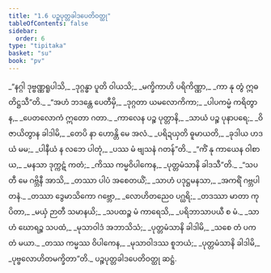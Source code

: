 ```yaml
---
title: "1.6 ပဉ္စပုတ္တခါဒပေတိဝတ္ထု"
tableOfContents: false
sidebar:
  order: 6
type: "tipitaka"
basket: "su"
book: "pv"
---
```



<DynamicBreadcrumb />

<Division number="26" book="pv" e="ch" v="19" p="130">

<Paragraph number="32" type="verses" book="pv">
_“နဂ္ဂါ ဒုဗ္ဗဏ္ဏရူပါသိ,_  
_ဒုဂ္ဂန္ဓာ ပူတိ ဝါယသိ;_  
_မက္ခိကာဟိ ပရိကိဏ္ဏာ,_  
_ကာ နု တွံ ဣဓ တိဋ္ဌသီ”တိ._  

</Paragraph>

</Division>
<Division number="27" book="pv" e="ch" v="19" p="130">

<Paragraph number="33" type="verses" book="pv">
_“အဟံ ဘဒန္တေ ပေတီမှိ,_  
_ဒုဂ္ဂတာ ယမလောကိကာ;_  
_ပါပကမ္မံ ကရိတွာန,_  
_ပေတလောကံ ဣတော ဂတာ._  

</Paragraph>

</Division>
<Division number="28" book="pv" e="ch" v="19" p="130">

<Paragraph number="34" type="verses" book="pv">
_ကာလေန ပဉ္စ ပုတ္တာနိ,_  
_သာယံ ပဉ္စ ပုနာပရေ;_  
_ဝိဇာယိတွာန ခါဒါမိ,_  
_တေပိ နာ ဟောန္တိ မေ အလံ._  

</Paragraph>

</Division>
<Division number="29" book="pv" e="ch" v="19" p="130">

<Paragraph number="35" type="verses" book="pv">
_ပရိဍယှတိ ဓူမာယတိ,_  
_ခုဒါယ ဟဒယံ မမ;_  
_ပါနီယံ န လဘေ ပါတုံ,_  
_ပဿ မံ ဗျသနံ ဂတန်”တိ._  

</Paragraph>

</Division>
<Division number="30" book="pv" e="ch" v="19" p="130">

<Paragraph number="36" type="verses" book="pv">
_“ကိံ နု ကာယေန ဝါစာယ,_  
_မနသာ ဒုက္ကဋံ ကတံ;_  
_ကိဿ ကမ္မဝိပါကေန,_  
_ပုတ္တမံသာနိ ခါဒသီ”တိ._  

</Paragraph>

</Division>
<Division number="31" book="pv" e="ch" v="19" p="130">

<Paragraph number="37" type="verses" book="pv">
_“သပတီ မေ ဂဗ္ဘိနီ အာသိ,_  
_တဿာ ပါပံ အစေတယိံ;_  
_သာဟံ ပဒုဋ္ဌမနသာ,_  
_အကရိံ ဂဗ္ဘပါတနံ._  

</Paragraph>

</Division>
<Division number="32" book="pv" e="ch" v="19" p="131">

<Paragraph number="38" type="verses" book="pv">
_တဿာ ဒွေမာသိကော ဂဗ္ဘော,_  
_လောဟိတညေဝ ပဂ္ဃရိ;_  
_တဒဿာ မာတာ ကုပိတာ,_  
_မယှံ ဉာတီ သမာနယိ;_  
_သပထဉ္စ မံ ကာရေသိ,_  
_ပရိဘာသာပယီ စ မံ._  

</Paragraph>

</Division>
<Division number="33" book="pv" e="ch" v="19" p="131">

<Paragraph number="39" type="verses" book="pv">
_သာဟံ ဃောရဉ္စ သပထံ,_  
_မုသာဝါဒံ အဘာသိသံ;_  
_ပုတ္တမံသာနိ ခါဒါမိ,_  
_သစေ တံ ပကတံ မယာ._  

</Paragraph>

</Division>
<Division number="34" book="pv" e="ch" v="19" p="131">

<Paragraph number="40" type="verses" book="pv">
_တဿ ကမ္မဿ ဝိပါကေန,_  
_မုသာဝါဒဿ စူဘယံ;_  
_ပုတ္တမံသာနိ ခါဒါမိ,_  
_ပုဗ္ဗလောဟိတမက္ခိတာ”တိ._  


</Paragraph>
</Division>

<Paragraph number="41" type="center" book="pv">
ပဉ္စပုတ္တခါဒပေတိဝတ္ထု ဆဋ္ဌံ.
</Paragraph>